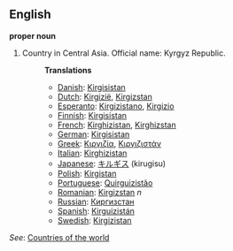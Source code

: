 ==English==

'''proper noun'''

# Country in Central Asia. Official name: Kyrgyz Republic.
#:'''Translations'''
#:*[[Danish]]: [[Kirgisistan]]
#:*[[Dutch]]: [[Kirgizië]], [[Kirgizstan]]
#:*[[Esperanto]]: [[Kirgizistano]], [[Kirgizio]]
#:*[[Finnish]]: [[Kirgisistan]]
#:*[[French]]: [[Kirghizistan]], [[Kirghizstan]]
#:*[[German]]: [[Kirgisistan]]
#:*[[Greek]]: [[Κιργιζία]], [[Κιργιζιστάν]]
#:*[[Italian]]: [[Kirghizistan]]
#:*[[Japanese]]: [[キルギス]] (kirugisu)
#:*[[Polish]]: [[Kirgistan]]
#:*[[Portuguese]]: [[Quirguizistão]]
#:*[[Romanian]]: [[Kirgizstan]] ''n''
#:*[[Russian]]: [[Киргизстан]]
#:*[[Spanish]]: [[Kirguizistán]]
#:*[[Swedish]]: [[Kirgizistan]]

''See'': [[Countries of the world]]